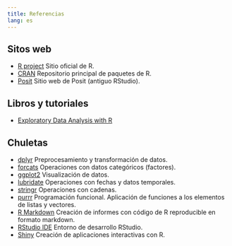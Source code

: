 ```yaml
---
title: Referencias
lang: es
---
```


## Sitos web

- [R project](https://www.r-project.org/) Sitio oficial de R.
- [CRAN](https://cran.r-project.org/) Repositorio principal de paquetes de R.
- [Posit](https://posit.co/) Sitio web de Posit (antiguo RStudio).

## Libros y tutoriales

- [Exploratory Data Analysis with R](https://bookdown.org/rdpeng/exdata/)

## Chuletas

- [dplyr](https://github.com/rstudio/cheatsheets/raw/main/data-transformation.pdf) Preprocesamiento y transformación de datos.
- [forcats](https://github.com/rstudio/cheatsheets/raw/main/factors.pdf) Operaciones con datos categóricos (factores).
- [ggplot2](https://github.com/rstudio/cheatsheets/raw/main/data-visualization-2.1.pdf) Visualización de datos.
- [lubridate](https://github.com/rstudio/cheatsheets/raw/main/lubridate.pdf) Operaciones con fechas y datos temporales.
- [stringr](https://github.com/rstudio/cheatsheets/raw/main/strings.pdf) Operaciones con cadenas.
- [purrr](https://github.com/rstudio/cheatsheets/raw/main/purrr.pdf) Programación funcional. Aplicación de funciones a los elementos de listas y vectores.
- [R Markdown](https://github.com/rstudio/cheatsheets/raw/main/rmarkdown-2.0.pdf) Creación de informes con código de R reproducible en formato markdown.
- [RStudio IDE](https://github.com/rstudio/cheatsheets/raw/main/rstudio-ide.pdf) Entorno de desarrollo RStudio.
- [Shiny](https://github.com/rstudio/cheatsheets/raw/main/shiny.pdf) Creación de aplicaciones interactivas con R.

